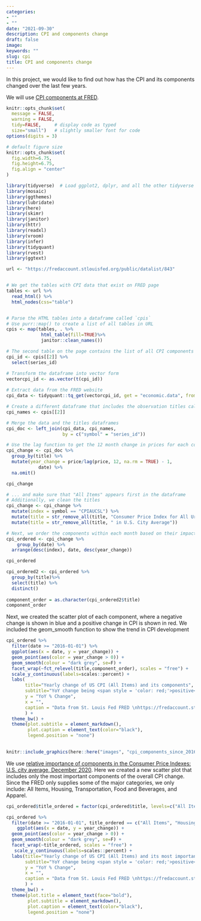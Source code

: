 ```yaml
---
categories:  
- ""    
- ""
date: "2021-09-30"
description: CPI and components change
draft: false
image: 
keywords: ""
slug: cpi
title: CPI and components change
---
```

In this project, we would like to find out how has the CPI and its components changed over the last few years.

We will use [CPI components at FRED](https://fredaccount.stlouisfed.org/public/datalist/843).

```r
knitr::opts_chunk$set(
  message = FALSE, 
  warning = FALSE, 
  tidy=FALSE,     # display code as typed
  size="small")   # slightly smaller font for code
options(digits = 3)

# default figure size
knitr::opts_chunk$set(
  fig.width=6.75, 
  fig.height=6.75,
  fig.align = "center"
)
```


```r
library(tidyverse)  # Load ggplot2, dplyr, and all the other tidyverse packages
library(mosaic)
library(ggthemes)
library(lubridate)
library(here)
library(skimr)
library(janitor)
library(httr)
library(readxl)
library(vroom)
library(infer)
library(tidyquant)
library(rvest)
library(ggtext)
```

```r
url <- "https://fredaccount.stlouisfed.org/public/datalist/843"


# We get the tables with CPI data that exist on FRED page 
tables <- url %>% 
  read_html() %>% 
  html_nodes(css="table")


# Parse the HTML tables into a dataframe called `cpis` 
# Use purr::map() to create a list of all tables in URL
cpis <- map(tables, . %>% 
             html_table(fill=TRUE)%>% 
             janitor::clean_names())

# The second table on the page contains the list of all CPI components
cpi_id <- cpis[[2]] %>% 
  select(series_id)

# Transform the dataframe into vector form
vectorcpi_id <- as.vector(t(cpi_id)) 
  
# Extract data from the FRED website 
cpi_data <- tidyquant::tq_get(vectorcpi_id, get = "economic.data", from =  "2000-01-01") 

# Create a different dataframe that includes the observation titles called `cpi_names`
cpi_names <- cpis[[2]] 

# Merge the data and the titles dataframes
cpi_doc <- left_join(cpi_data, cpi_names,
                     by = c("symbol" = "series_id")) 

# Use the lag function to get the 12 month change in prices for each component ...
cpi_change <- cpi_doc %>%
  group_by(title) %>% 
  mutate(year_change = price/lag(price, 12, na.rm = TRUE) - 1,
            date) %>% 
  na.omit()

cpi_change

# ... and make sure that "All Items" appears first in the dataframe
# Additionally, we clean the titles
cpi_change <- cpi_change %>% 
  mutate(index = symbol == "CPIAUCSL") %>%
  mutate(title = str_remove_all(title, "Consumer Price Index for All Urban Consumers: ")) %>%
  mutate(title = str_remove_all(title, " in U.S. City Average"))

# Next, we order the components within each month based on their impact on the annual CPI change for that month and create a new dataframe
cpi_ordered <- cpi_change %>%
    group_by(date) %>%
  arrange(desc(index), date, desc(year_change))

cpi_ordered 

cpi_ordered2 <- cpi_ordered %>%
  group_by(title)%>%
  select(title) %>%
  distinct()
  
component_order = as.character(cpi_ordered2$title)
component_order

```

Next, we created the scatter plot of each component, where a negative change is shown in blue and a positive change in CPI is shown in red. We included the geom_smooth function to show the trend in CPI development

```r
cpi_ordered %>% 
  filter(date >= "2016-01-01") %>% 
  ggplot(aes(x = date, y = year_change)) +
  geom_point(aes(color = year_change > 0)) +
  geom_smooth(colour = "dark grey", se=F) +
  facet_wrap(~fct_relevel(title,component_order), scales = "free") +
  scale_y_continuous(labels=scales::percent) +
  labs(
       title="Yearly change of US CPI (All Items) and its components",
       subtitle="YoY change being <span style = 'color: red;'>positive</span> or <span style = 'color: blue;'>negative</span> \nJan 2016 to Aug 2021",
       y = "YoY % Change",
       x = "",
       caption = "Data from St. Louis Fed FRED \nhttps://fredaccount.stlouisfed.org/public/datalist/843"
       ) +
  theme_bw() +
  theme(plot.subtitle = element_markdown(),
        plot.caption = element_text(color="black"),
        legend.position = "none")
   
```


```r
knitr::include_graphics(here::here("images", "cpi_components_since_2016.png"), error = FALSE)
```

We use [relative importance of components in the Consumer Price Indexes: U.S. city average, December 2020](https://www.bls.gov/cpi/tables/relative-importance/2020.htm). 
Here we created a new scatter plot that includes only the most important components of the overall CPI change.
Since the FRED only supplies some of the major categories, we only include: All Items, Housing, Transportation, Food and Beverages, and Apparel.

```r

cpi_ordered$title_ordered = factor(cpi_ordered$title, levels=c("All Items", "Housing","Transportation","Food and Beverages","Apparel"))

cpi_ordered %>%
  filter(date >= "2016-01-01", title_ordered == c("All Items", "Housing","Transportation","Food and Beverages","Apparel")) %>%
    ggplot(aes(x = date, y = year_change)) +
  geom_point(aes(color = year_change > 0)) +
  geom_smooth(colour = "dark grey", se=F) +
  facet_wrap(~title_ordered, scales = "free") +
   scale_y_continuous(labels=scales::percent) +
  labs(title="Yearly change of US CPI (All Items) and its most important components", 
       subtitle="YoY change being <span style = 'color: red;'>positive</span> or <span style = 'color: blue;'>negative</span> \nJan 2016 to Aug 2021",
       y = "YoY % Change",
       x = "",
       caption = "Data from St. Louis Fed FRED \nhttps://fredaccount.stlouisfed.org/public/datalist/843"
       ) +
  theme_bw() +
  theme(plot.title = element_text(face="bold"),
        plot.subtitle = element_markdown(),
        plot.caption = element_text(color="black"),
        legend.position = "none")

```